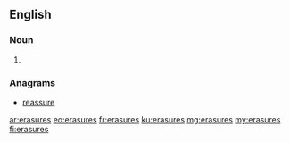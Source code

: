 ==English==

===Noun===
{{head|en|plural}}

# {{plural of|erasure|lang=en}}

===Anagrams===
* [[reassure#English|reassure]]

[[ar:erasures]]
[[eo:erasures]]
[[fr:erasures]]
[[ku:erasures]]
[[mg:erasures]]
[[my:erasures]]
[[fi:erasures]]
